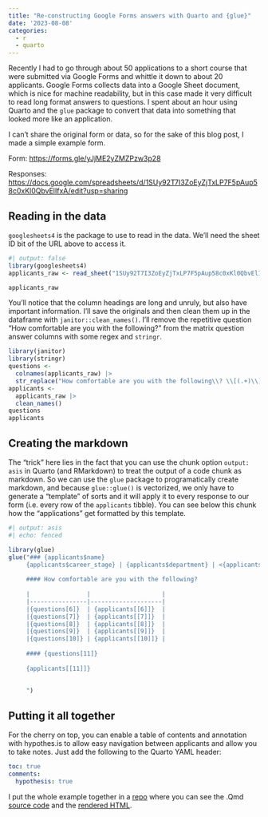 ```yaml
---
title: "Re-constructing Google Forms answers with Quarto and {glue}"
date: '2023-08-08'
categories:
  - r
  - quarto
---
```


Recently I had to go through about 50 applications to a short course that were submitted via Google Forms and whittle it down to about 20 applicants.
Google Forms collects data into a Google Sheet document, which is nice for machine readability, but in this case made it very difficult to read long format answers to questions.
I spent about an hour using Quarto and the `glue` package to convert that data into something that looked more like an application.

I can't share the original form or data, so for the sake of this blog post, I made a simple example form.

Form: <https://forms.gle/yJjME2yZMZPzw3p28>

Responses: <https://docs.google.com/spreadsheets/d/1SUy92T7I3ZoEyZjTxLP7F5pAup58c0xKl0QbvElIfxA/edit?usp=sharing>

## Reading in the data

`googlesheets4` is the package to use to read in the data.
We'll need the sheet ID bit of the URL above to access it.

```r
#| output: false
library(googlesheets4)
applicants_raw <- read_sheet("1SUy92T7I3ZoEyZjTxLP7F5pAup58c0xKl0QbvElIfxA")

```

```r
applicants_raw
```

You'll notice that the column headings are long and unruly, but also have important information.
I'll save the originals and then clean them up in the dataframe with `janitor::clean_names()`.
I'll remove the repetitive question "How comfortable are you with the following?" from the matrix question answer columns with some regex and `stringr`.

```r
library(janitor)
library(stringr)
questions <-
  colnames(applicants_raw) |> 
  str_replace("How comfortable are you with the following\\? \\[(.+)\\]", "\\1")
applicants <- 
  applicants_raw |> 
  clean_names()
questions
applicants
```

## Creating the markdown

The "trick" here lies in the fact that you can use the chunk option `output: asis` in Quarto (and RMarkdown) to treat the output of a code chunk as markdown.
So we can use the `glue` package to programatically create markdown, and because `glue::glue()` is vectorized, we only have to generate a "template" of sorts and it will apply it to every response to our form (i.e. every row of the `applicants` tibble).
You can see below this chunk how the "applications" get formatted by this template.

```r
#| output: asis
#| echo: fenced

library(glue)
glue("### {applicants$name}
     {applicants$career_stage} | {applicants$department} | <{applicants$email}>
     
     #### How comfortable are you with the following? 
     
     |                |                    |
     |----------------|--------------------|
     |{questions[6]}  | {applicants[[6]]}  |
     |{questions[7]}  | {applicants[[7]]}  |
     |{questions[8]}  | {applicants[[8]]}  |
     |{questions[9]}  | {applicants[[9]]}  |
     |{questions[10]} | {applicants[[10]]} |
     
     #### {questions[11]}
     
     {applicants[[11]]}
     
     
     ")

```

## Putting it all together

For the cherry on top, you can enable a table of contents and annotation with hypothes.is to allow easy navigation between applicants and allow you to take notes.
Just add the following to the Quarto YAML header:

``` yaml
toc: true
comments: 
  hypothesis: true
```

I put the whole example together in a [repo](https://github.com/Aariq/google-form-quarto) where you can see the .Qmd [source code](https://github.com/Aariq/google-form-quarto/blob/main/applications.qmd) and the [rendered HTML](https://aariq.github.io/google-form-quarto/).
